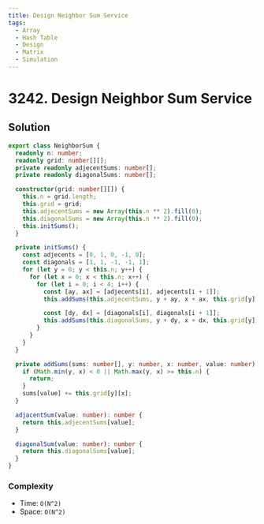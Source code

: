 ```yaml
---
title: Design Neighbor Sum Service
tags:
  - Array
  - Hash Table
  - Design
  - Matrix
  - Simulation
---
```


# 3242. Design Neighbor Sum Service

<Badges>
  <LevelBadge level="easy" />
  <TopicBadge name="Array" slug="array" />
  <TopicBadge name="Hash Table" slug="hash-table" />
  <TopicBadge name="Design" slug="design" />
  <TopicBadge name="Matrix" slug="matrix" />
  <TopicBadge name="Simulation" slug="simulation" />
</Badges>

## Solution

```typescript filename="solution.ts" copy
export class NeighborSum {
  readonly n: number;
  readonly grid: number[][];
  private readonly adjecentSums: number[];
  private readonly diagonalSums: number[];

  constructor(grid: number[][]) {
    this.n = grid.length;
    this.grid = grid;
    this.adjecentSums = new Array(this.n ** 2).fill(0);
    this.diagonalSums = new Array(this.n ** 2).fill(0);
    this.initSums();
  }

  private initSums() {
    const adjecents = [0, 1, 0, -1, 0];
    const diagonals = [1, 1, -1, -1, 1];
    for (let y = 0; y < this.n; y++) {
      for (let x = 0; x < this.n; x++) {
        for (let i = 0; i < 4; i++) {
          const [ay, ax] = [adjecents[i], adjecents[i + 1]];
          this.addSums(this.adjecentSums, y + ay, x + ax, this.grid[y][x]);

          const [dy, dx] = [diagonals[i], diagonals[i + 1]];
          this.addSums(this.diagonalSums, y + dy, x + dx, this.grid[y][x]);
        }
      }
    }
  }

  private addSums(sums: number[], y: number, x: number, value: number) {
    if (Math.min(y, x) < 0 || Math.max(y, x) >= this.n) {
      return;
    }
    sums[value] += this.grid[y][x];
  }

  adjacentSum(value: number): number {
    return this.adjecentSums[value];
  }

  diagonalSum(value: number): number {
    return this.diagonalSums[value];
  }
}
```

### Complexity

- Time: `O(N^2)`
- Space: `O(N^2)`

<ProblemLink
  codingSite="leetcode"
  href="https://leetcode.com/problems/design-neighbor-sum-service"
  title="Design Neighbor Sum Service"
/>
